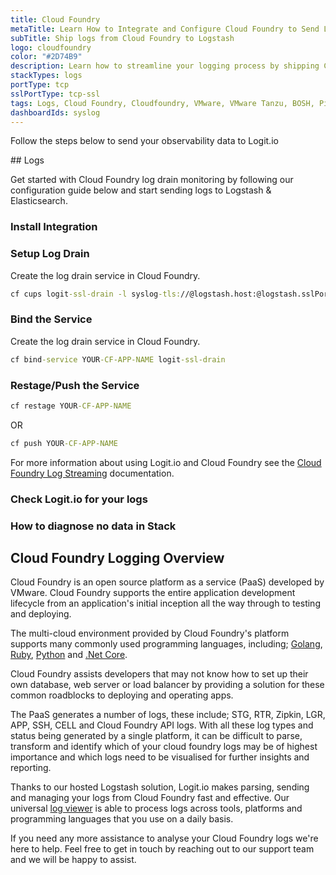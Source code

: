 ```yaml
---
title: Cloud Foundry
metaTitle: Learn How to Integrate and Configure Cloud Foundry to Send Logs
subTitle: Ship logs from Cloud Foundry to Logstash
logo: cloudfoundry
color: "#2D74B9"
description: Learn how to streamline your logging process by shipping Cloud Foundry logs to your Logit.io Logstash instance.
stackTypes: logs
portType: tcp
sslPortType: tcp-ssl
tags: Logs, Cloud Foundry, Cloudfoundry, VMware, VMware Tanzu, BOSH, Pivotal, Log Drain, Cloud Logs
dashboardIds: syslog
---
```


Follow the steps below to send your observability data to Logit.io

<Steps>
  ## Logs

  Get started with Cloud Foundry log drain monitoring by following our configuration 
  guide below and start sending logs to Logstash & Elasticsearch.
  
  ### Install Integration

  <InstallIntegration/>

  ### Setup Log Drain

  Create the log drain service in Cloud Foundry.

  ```cmd copy
  cf cups logit-ssl-drain -l syslog-tls://@logstash.host:@logstash.sslPort
  ```

  ### Bind the Service

  Create the log drain service in Cloud Foundry.

  ```cmd copy
  cf bind-service YOUR-CF-APP-NAME logit-ssl-drain
  ```

  ### Restage/Push the Service

  ```cmd copy
  cf restage YOUR-CF-APP-NAME
  ```

  OR

  ```cmd copy
  cf push YOUR-CF-APP-NAME
  ```

  For more information about using Logit.io and Cloud Foundry see 
  the [Cloud Foundry Log Streaming](https://docs.cloudfoundry.org/devguide/services/log-management-thirdparty-svc.html#logit) documentation.

  ### Check Logit.io for your logs

  <LaunchStack utmMedium="logs" utmCampaign="cloudfoundry" source="cloudfoundry" />

  ### How to diagnose no data in Stack

  <DiagnoseNoData />

</Steps>

## Cloud Foundry Logging Overview

Cloud Foundry is an open source platform as a service (PaaS) developed by VMware. 
Cloud Foundry supports the entire application development lifecycle from an 
application's initial inception all the way through to testing and deploying. 

The multi-cloud environment provided by Cloud Foundry's platform supports many 
commonly used programming languages, including; [Golang](/integrations/golang), 
[Ruby](/integrations/ruby), [Python](/integrations/python) and [.Net Core](/integrations/dotnet).

Cloud Foundry assists developers that may not know how to set up their own database, web server 
or load balancer by providing a solution for these common roadblocks to deploying and operating apps.

The PaaS generates a number of logs, these include; STG, RTR, Zipkin, LGR, APP, SSH, 
CELL and Cloud Foundry API logs. With all these log types and status being generated 
by a single platform, it can be difficult to parse, transform and identify which of 
your cloud foundry logs may be of highest importance and which logs need to be 
visualised for further insights and reporting.

Thanks to our hosted Logstash solution, Logit.io makes parsing, sending and managing 
your logs from Cloud Foundry fast and effective. Our universal [log viewer](https://logit.io/solutions/log-viewer) 
is able to process logs across tools, platforms and programming languages that you use on a daily basis.

If you need any more assistance to analyse your Cloud Foundry logs we're here to help. 
Feel free to get in touch by reaching out to our support team <IntercomButton text="via Intercom" /> and we will be happy to assist.